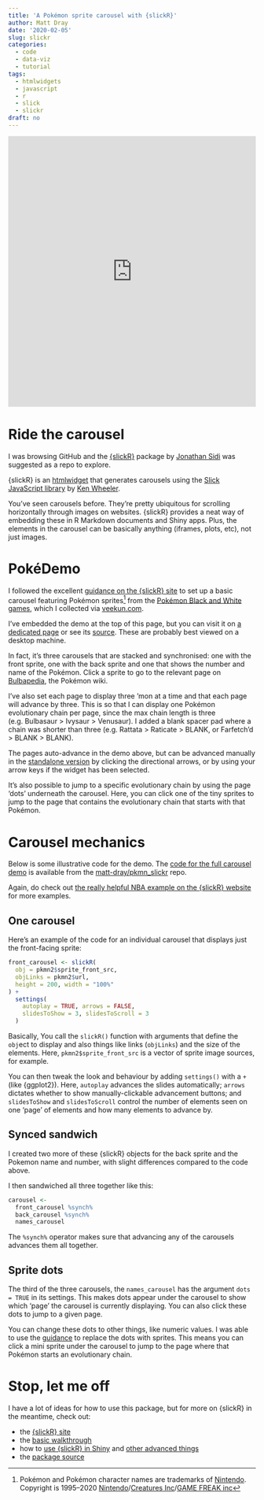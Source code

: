 ```yaml
---
title: 'A Pokémon sprite carousel with {slickR}'
author: Matt Dray
date: '2020-02-05'
slug: slickr
categories:
  - code
  - data-viz
  - tutorial
tags:
  - htmlwidgets
  - javascript
  - r
  - slick
  - slickr
draft: no
---
```


<iframe src="https://matt-dray.github.io/pkmn_slickr/carousel_only" width="100%" height="550" frameborder="0" allowtransparency="true" allow="encrypted-media"></iframe>

# Ride the carousel

I was browsing GitHub and the [{slickR}](https://metrumresearchgroup.github.io/slickR/){target='_blank'} package by [Jonathan Sidi](https://yonicd.netlify.com/){target='_blank'} was suggested as a repo to explore.

{slickR} is an [htmlwidget](https://www.htmlwidgets.org/){target='_blank'} that generates carousels using the [Slick JavaScript library](https://kenwheeler.github.io/slick/) by [Ken Wheeler](http://kenwheeler.github.io/){target='_blank'}.

You've seen carousels before. They're pretty ubiquitous for scrolling horizontally through images on websites. {slickR} provides a neat way of embedding these in R Markdown documents and Shiny apps. Plus, the elements in the carousel can be basically anything (iframes, plots, etc), not just images.

# PokéDemo

I followed the excellent [guidance on the {slickR} site](https://metrumresearchgroup.github.io/slickR/articles/basics.html){target='_blank'} to set up a basic carousel featuring Pokémon sprites[^tm] from the [Pokémon Black and White games](https://bulbapedia.bulbagarden.net/wiki/Pok%C3%A9mon_Black_and_White_Versions), which I collected via [veekun.com](https://veekun.com/dex/downloads){target='_blank'}.

I've embedded the demo at the top of this page, but you can visit it on [a dedicated page](https://matt-dray.github.io/pkmn_slickr/){target='_blank'} or see its [source](https://www.github.com/matt-dray/pkmn_slickr){target='_blank'}. These are probably best viewed on a desktop machine.

In fact, it's three carousels that are stacked and synchronised: one with the front sprite, one with the back sprite and one that shows the number and name of the Pokémon. Click a sprite to go to the relevant page on [Bulbapedia](https://bulbapedia.bulbagarden.net/wiki/Main_Page), the Pokémon wiki.

I've also set each page to display three 'mon at a time and that each page will advance by three. This is so that I can display one Pokémon evolutionary chain per page, since the max chain length is three (e.g. Bulbasaur > Ivysaur > Venusaur). I added a blank spacer pad where a chain was shorter than three (e.g. Rattata > Raticate > BLANK, or Farfetch'd > BLANK > BLANK).

The pages auto-advance in the demo above, but can be advanced manually in the [standalone version](https://matt-dray.github.io/pkmn_slickr/) by clicking the directional arrows, or by using your arrow keys if the widget has been selected.

It's also possible to jump to a specific evolutionary chain by using the page 'dots' underneath the carousel. Here, you can click one of the tiny sprites to jump to the page that contains the evolutionary chain that starts with that Pokémon.

# Carousel mechanics

Below is some illustrative code for the demo. The [code for the full carousel demo](https://github.com/matt-dray/pkmn_slickr/blob/master/carousel_only.Rmd){target='_blank'} is available from the [matt-dray/pkmn_slickr](https://github.com/matt-dray/pkmn_slickr){target='_blank'} repo.

Again, do check out [the really helpful NBA example on the {slickR} website](https://metrumresearchgroup.github.io/slickR/articles/basics.html) for more examples.

## One carousel

Here's an example of the code for an individual carousel that displays just the front-facing sprite:

```r
front_carousel <- slickR(
  obj = pkmn2$sprite_front_src,
  objLinks = pkmn2$url,
  height = 200, width = "100%"
) +
  settings(
    autoplay = TRUE, arrows = FALSE,
    slidesToShow = 3, slidesToScroll = 3
  )
```

Basically, You call the `slickR()` function with arguments that define the `obj`ect to display and also things like links (`objLinks`) and the size of the elements. Here, `pkmn2$sprite_front_src` is a vector of sprite image sources, for example.

You can then tweak the look and behaviour by adding `settings()` with a `+` (like {ggplot2}). Here, `autoplay` advances the slides automatically; `arrows` dictates whether to show manually-clickable advancement buttons; and `slidesToShow` and `slidesToScroll` control the number of elements seen on one 'page' of elements and how many elements to advance by.

## Synced sandwich

I created two more of these {slickR} objects for the back sprite and the Pokemon name and number, with slight differences compared to the code above.

I then sandwiched all three together like this:

```r
carousel <-
  front_carousel %synch%
  back_carousel %synch%
  names_carousel 
```

The `%synch%` operator makes sure that advancing any of the carousels advances them all together.

## Sprite dots

The third of the three carousels, the `names_carousel` has the argument `dots = TRUE` in its settings. This makes dots appear under the carousel to show which 'page' the carousel is currently displaying. You can also click these dots to jump to a given page.

You can change these dots to other things, like numeric values. I was able to use the [guidance](https://metrumresearchgroup.github.io/slickR/articles/basics.html){target='_blank'} to replace the dots with sprites. This means you can click a mini sprite under the carousel to jump to the page where that Pokémon starts an evolutionary chain.

# Stop, let me off

I have a lot of ideas for how to use this package, but for more on {slickR} in the meantime, check out:

* the [{slickR} site](https://metrumresearchgroup.github.io/slickR/)
* the [basic walkthrough](https://metrumresearchgroup.github.io/slickR/articles/basics.html)
* how to [use {slickR} in Shiny](https://metrumresearchgroup.github.io/slickR/articles/shiny.html) and [other advanced things](https://metrumresearchgroup.github.io/slickR/articles/index.html)
* the [package source](https://github.com/metrumresearchgroup/slickR)

[^tm]: Pokémon and Pokémon character names are trademarks of [Nintendo](https://www.nintendo.com/). Copyright is 1995–2020 [Nintendo](https://www.nintendo.com/){target='_blank'}/[Creatures Inc](https://www.creatures.co.jp/){target='_blank'}/[GAME FREAK inc](https://www.gamefreak.co.jp/){target='_blank'}